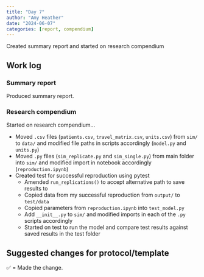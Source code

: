 ```yaml
---
title: "Day 7"
author: "Amy Heather"
date: "2024-06-07"
categories: [report, compendium]
---
```


::: {.callout-note}

Created summary report and started on research compendium

:::

## Work log

### Summary report

Produced summary report.

### Research compendium

Started on research compendium...

* Moved `.csv` files (`patients.csv`, `travel_matrix.csv`, `units.csv`) from `sim/` to `data/` and modified file paths in scripts accordingly (`model.py` and `units.py`)
* Moved `.py` files (`sim_replicate.py` and `sim_single.py`) from main folder into `sim/` and modified import in notebook accordingly (`reproduction.ipynb`)
* Created test for successful reproduction using pytest
    * Amended `run_replications()` to accept alternative path to save results to
    * Copied data from my successful reproduction from `output/` to `test/data`
    * Copied parameters from `reproduction.ipynb` into `test_model.py`
    * Add `__init__.py` to `sim/` and modified imports in each of the `.py` scripts accordingly
    * Started on test to run the model and compare test results against saved results in the test folder

## Suggested changes for protocol/template

✅ = Made the change.